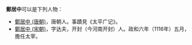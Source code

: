 '''鄭居中'''可以是下列人物：

*[[鄭居中_(唐朝)|鄭居中 (唐朝)]]，唐朝人。事蹟見《太平广记》。
*[[鄭居中_(宋朝)|鄭居中 (宋朝)]]，字达夫，开封（今河南开封）人。政和六年（1116年）五月，擔任太宰。

{{disambig|J居中|cat=三字郑姓人名消歧义}}
